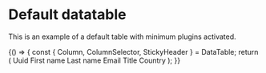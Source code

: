 
<Meta title="Library/DataTable" component={DataTable} />

# Default datatable

This is an example of a default table with minimum plugins activated.

<Canvas>
    <Story name="Default example">
        {() => {
            const { Column, ColumnSelector, StickyHeader } = DataTable;
            return (
                <DataTable data={getUsers(10)}>
                    <Column id="id">Uuid</Column>
                    <Column id="firstName">First name</Column>
                    <Column id="lastName">Last name</Column>
                    <Column id="email">Email</Column>
                    <Column id="title">Title</Column>
                    <Column id="country">Country</Column>
                </DataTable>
            );
        }}
    </Story>
</Canvas>
